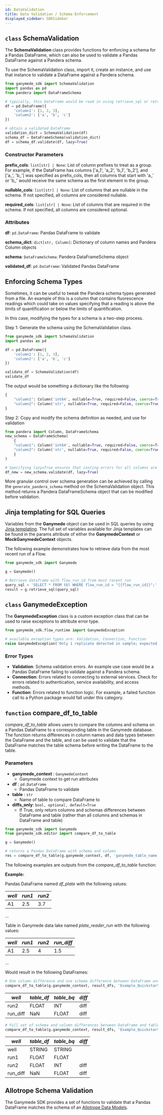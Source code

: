 ```yaml
---
id: DataValidation
title: Data Validation / Schema Enforcement
displayed_sidebar: SDKSidebar
---
```



## `class` SchemaValidation

The **SchemaValidation** class provides functions for enforcing a schema for a Pandas DataFrame, which can also be used to validate a Pandas DataFrame against a Pandera schema.

To use the SchemaValidation class, import it, create an instance, and use that instance to validate a DataFrame against a Pandera schema.

```python
from ganymede_sdk import SchemaValidation
import pandas as pd
from pandera import DataFrameSchema

# typically, this DataFrame would be read in using retrieve_sql or retrieve_tables, or retrieved from a input file widget
df = pd.DataFrame({
    'column1': [1, 2, 3],
    'column2': ['a', 'b', 'c']
})

# obtain a validated DataFrame
validation_dict = SchemaValidation(df)
schema_df = DataFrameSchema(validation_dict)
df = schema_df.validate(df, lazy=True)
```

### Constructor Parameters
**prefix_cols**: `list[str] | None`: List of column prefixes to treat as a group.  For example, if the DataFrame has columns ['a_1', 'a_2', 'b_1', 'b_2'], and ['a_', 'b_'] was specified as prefix_cols, then all columns that start with 'a_' or 'b_' would receive the same schema as the first element in the group.

**nullable_cols**: `list[str] | None`: List of columns that are nullable in the schema. If not specified, all columns are considered nullable.

**required_cols**: `list[str] | None`: List of columns that are required in the schema. If not specified, all columns are considered optional.

### Attributes

**df**: `pd.DataFrame`: Pandas DataFrame to validate

**schema_dict**: `dict[str, Column]`: Dictionary of column names and Pandera Column objects

**schema**: `DataFrameSchema`: Pandera DataFrameSchema object

**validated_df**: `pd.DataFrame`: Validated Pandas DataFrame

## Enforcing Schema Types
Sometimes, it can be useful to tweak the Pandera schema types generated from a file.  An example of this is a column that contains fluorescence readings which could take on values specifying that a reading is above the limits of quantification or below the limits of quantification.

In this case, modifying the types for a schema is a two-step process.

Step 1: Generate the schema using the SchemaValidation class.
```python
from ganymede_sdk import SchemaValidation
import pandas as pd

df = pd.DataFrame({
    'column1': [1, 2, 3],
    'column2': ['a', 'b', 'c']
})

validate_df = SchemaValidation(df)
validate_df
```

The output would be something a dictionary like the following:
```python
{
    "column1": Column('int64', nullable=True, required=False, coerce=True),
    "column2": Column('str', nullable=True, required=False, coerce=True)
}
```

Step 2: Copy and modify the schema definition as needed, and use for validation
```python
from pandera import Column, DataFrameSchema
new_schema = DataFrameSchema(
    {
    "column1": Column('int64', nullable=True, required=False, coerce=True),
    "column2": Column('str', nullable=True, required=False, coerce=True)
    }
)

# Specifying lazy=True ensures that casting errors for all columns are displayed at once
df_new = new_schema.validate(df, lazy=True)
```

More granular control over schema generation can be achieved by calling the `generate_pandera_schema` method on the SchemaValidation object.  This method returns a Pandera DataFrameSchema object that can be modified before validation.

## Jinja templating for SQL Queries

Variables from the **Ganymede** object can be used in SQL queries by using [Jinja templating](https://jinja.palletsprojects.com/en/3.0.x/templates/).  The full set of variables available for Jinja templates can be found in the params attribute of either the **GanymedeContext** or **MockGanymedeContext** objects.

The following example demonstrates how to retrieve data from the most recent run of a Flow.

```python
from ganymede_sdk import Ganymede

g = Ganymede()

# Retrieve dataframe with flow_run_id from most recent run
query_sql = 'SELECT * FROM tbl WHERE flow_run_id = "{{flow_run_id}}";'
result = g.retrieve_sql(query_sql)
```

## `class` GanymedeException

The **GanymedeException** class is a custom exception class that can be used to raise exceptions to attribute error type.

```python
from ganymede_sdk.flow_runtime import GanymedeException

# available exception types are: Validation, Connection, Function
raise GanymedeException('Only 1 replicate detected in sample; expected 3.', exception_type="Validation")
```

### Error Types

- **Validation**: Schema validation errors. An example use case would be a Pandas DataFrame failing to validate against a Pandera schema.
- **Connection**: Errors related to connecting to external services. Check for errors related to authentication, service availability, and access methods.
- **Function**: Errors related to function logic. For example, a failed function call to a Python package would fall under this category.

## `function` compare_df_to_table

*compare_df_to_table* allows users to compare the columns and schema on a Pandas DataFrame to a corresponding table in the Ganymede database.
The function returns differences in column names and data types between the DataFrame and the table, and can be used to validate that the DataFrame matches the table schema before writing the DataFrame to the table.

### Parameters
- **ganymede_context** : `GanymedeContext`
    - Ganymede context to get run attributes
- **df** : `pd.DataFrame`
    - Pandas DataFrame to validate
- **table** : `str`
    - Name of table to compare DataFrame to
- **diffs_only**: `bool, optional, default=True`
    - If True, only return columns and schemas differences between DataFrame and table (rather than all columns and schemas in DataFrame and table)

```python
from ganymede_sdk import Ganymede
from ganymede_sdk.editor import compare_df_to_table

g = Ganymede()

# returns a Pandas DataFrame with schema and column
res = compare_df_to_table(g.ganymede_context, df, 'ganymede_table_name')
```

The following examples are outputs from the *compare_df_to_table* function:

**Example:**

Pandas DataFrame named _df_plate_ with the following values:

| *well* | *run1* | *run2* |
|--------|--------|--------|
| A1     | 2.5    | 3.7    |
...

Table in Ganymede data lake named _plate_reader_run_ with the following values:

| *well* | *run1* | *run2* | *run_diff* |
|--------|--------|--------|------------|
| A1     | 2.5    | 4      | 1.5        |
...

Would result in the following DataFrames:

```python
# One column difference and one schema difference between DataFrame and table
compare_df_to_table(g.ganymede_context, result_dfs, 'Example_Quickstart_Absorbance_Change_Python_results')
```

| *well* | *table_df* | *table_bq* | *diff* |
|--------|--------|--------|-----|
| run2     | FLOAT    | INT    | diff    |
| run_diff     | NaN    | FLOAT    | diff    |

```python
# Full set of schema and column differences between DataFrame and table returned
compare_df_to_table(g.ganymede_context, result_dfs, 'Example_Quickstart_Absorbance_Change_Python_results', diffs_only=False)
```

| *well* | *table_df* | *table_bq* | *diff* |
|--------|--------|--------|-----|
| well     | STRING    | STRING    |   |
| run1     | FLOAT    | FLOAT    |   |
| run2     | FLOAT    | INT    | diff  |
| run_diff | NaN    | FLOAT    | diff   |

## Allotrope Schema Validation

The Ganymede SDK provides a set of functions to validate that a Pandas DataFrame matches the schema of an [Allotrope Data Models](https://www.allotrope.org/product-releases/).

